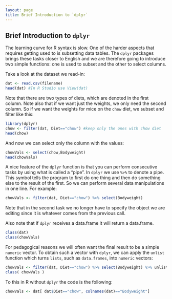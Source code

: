 ```yaml
---
layout: page
title: Brief Introduction to `dplyr`
---
```


## Brief Introduction to `dplyr`

The learning curve for R syntax is slow. One of the harder aspects that requires getting used to is subsetting data tables. The `dplyr` packages brings these tasks closer to English and we are therefore going to introduce two simple functions: one is used to subset and the other to select columns.

Take a look at the dataset we read-in:
```r
dat <- read.csv(filename)
head(dat) #In R Studio use View(dat)
```

Note that there are two types of diets, which are denoted in the first column. Note also that if we want just the weights, we only need the second column. So if we want the weights for mice on the `chow` diet, we subset and filter like this:

```r
library(dplyr) 
chow <- filter(dat, Diet=="chow") #keep only the ones with chow diet
head(chow)
```

And now we can select only the column with the values:

```r
chowVals <- select(chow,Bodyweight)
head(chowVals)
```

A nice feature of the `dplyr` function is that you can perform consecutive tasks by using what is called a "pipe".  In `dplyr` we use `%>%` to denote a pipe. This symbol tells the program to first do one thing and then do something else to the result of the first. So we can perform several data manipulations in one line.  For example:

```r
chowVals <- filter(dat, Diet=="chow") %>% select(Bodyweight)
```

Note that in the second task we no longer have to specify the object we are editing since it is whatever comes from the previous call. 

Also note that if `dplyr` receives a data.frame it will return a data.frame. 
```r
class(dat)
class(chowVals)
```

For pedagogical reasons we will often want the final result to be a simple `numeric` vector. To obtain such a vector with `dplyr`, we can apply the `unlist` function which turns `lists`, such as `data.frames`, into `numeric` vectors:

```r
chowVals <- filter(dat, Diet=="chow") %>% select(Bodyweight) %>% unlist
class( chowVals )
```


To this in R without `dplyr` the code is the following:

```r
chowVals <- dat[ dat$Diet=="chow", colnames(dat)=="Bodyweight"]
```








